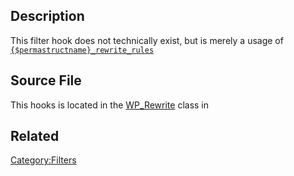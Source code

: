 {{Stub}}
==Description==
This filter hook does not technically exist, but is merely a usage of <tt>[[Plugin API/Filter Reference/$permastruct_rewrite_rules|{$permastructname}_rewrite_rules]]</tt>

==Source File==
This hooks is located in the [[Class Reference/WP_Rewrite|WP_Rewrite]] class in {{Trac|/wp-includes/rewrite.php}}

== Related ==
{{Rewrite Hooks}}

[[Category:Filters]]